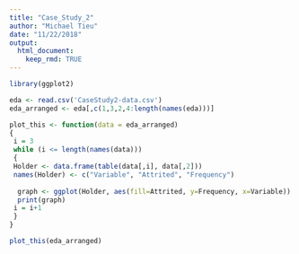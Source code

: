 ```yaml
---
title: "Case_Study_2"
author: "Michael Tieu"
date: "11/22/2018"
output: 
  html_document:
    keep_rmd: TRUE
---
```


```r
library(ggplot2)

eda <- read.csv('CaseStudy2-data.csv')
eda_arranged <- eda[,c(1,3,2,4:length(names(eda)))]

plot_this <- function(data = eda_arranged)
{
 i = 3
 while (i <= length(names(data)))
 {
 Holder <- data.frame(table(data[,i], data[,2]))
 names(Holder) <- c("Variable", "Attrited", "Frequency")
 
  graph <- ggplot(Holder, aes(fill=Attrited, y=Frequency, x=Variable)) +  geom_bar(stat="identity") + theme(axis.text.x=element_text(angle=90)) + ggtitle(paste("Attrition Rates in " , names(data[i]), sep="")) + xlab(paste(names(data[i]))) + ylab(paste(names(Holder[3]))) + theme(plot.title = element_text(hjust = 0.5))
  print(graph)
 i = i+1
 }
}

plot_this(eda_arranged)
```
